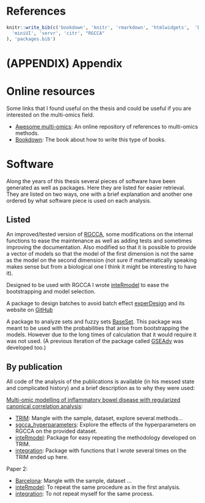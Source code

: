 # References {.unnumbered}

```r
knitr::write_bib(c('bookdown', 'knitr', 'rmarkdown', 'htmlwidgets',  'DT',
  'miniUI', 'servr', 'citr', "RGCCA"
), 'packages.bib')
```

::: {#refs}
:::

# (APPENDIX) Appendix {.unnumbered}

# Online resources

Some links that I found useful on the thesis and could be useful if you are interested on the multi-omics field.

-   [Awesome multi-omics](https://github.com/mikelove/awesome-multi-omics): An online repository of references to multi-omics methods.
-   [Bookdown](https://github.com/rstudio/bookdown/): The book about how to write this type of books.

# Software

Along the years of this thesis several pieces of software have been generated as well as packages.
Here they are listed for easier retrieval.
They are listed on two ways, one with a brief explanation and another one ordered by what software piece is used on each analysis.

## Listed

An improved/tested version of [RGCCA](https://github.com/llrs/RGCCA), some modifications on the internal functions to ease the maintenance as well as adding tests and sometimes improving the documentation.
Also modified so that it is possible to provide a vector of models so that the model of the first dimension is not the same as the model on the second dimension (not sure if mathematically speaking makes sense but from a biological one I think it might be interesting to have it).

Designed to be used with RGCCA I wrote [inteRmodel](https:github.com/llrs/inteRmodel) to ease the bootstrapping and model selection.

A package to design batches to avoid batch effect [experDesign](https://cran.r-project.org/package=experDesign) and its website on [GitHub](https://github.com/llrs/experDesign)

A package to analyze sets and fuzzy sets [BaseSet](https://github.com/llrs/BaseSet).
This package was meant to be used with the probabilities that arise from bootstrapping the models.
However due to the long times of calculation that it would require it was not used.
(A previous iteration of the package called [GSEAdv](https://github.com/llrs/GSEAdv) was developed too.)

## By publication

All code of the analysis of the publications is available (in his messed state and complicated history) and a brief description as to why they were used:

[Multi-omic modelling of inflammatory bowel disease with regularized canonical correlation analysis](https://doi.org/10.1101/2020.04.16.20031492):

-   [TRIM](https://github.com/llrs/TRIM): Mangle with the sample, dataset, explore several methods...
-   [sgcca_hyperparameters](https://github.com/llrs/sgcca_hyperparameters): Explore the effects of the hyperparameters on RGCCA on the provided dataset.
-   [inteRmodel](https://github.com/llrs/inteRmodel): Package for easy repeating the methodology developed on TRIM.
-   [integration](https://github.com/llrs/integration-helper): Package with functions that I wrote several times on the TRIM ended up here.

Paper 2:

-   [Barcelona](https://github.com/llrs/Barcelona): Mangle with the sample, dataset ...
-   [inteRmodel](https://github.com/llrs/inteRmodel): To repeat the same procedure as in the first analysis.
-   [integration](https://github.com/llrs/integration-helper): To not repeat myself for the same process.
